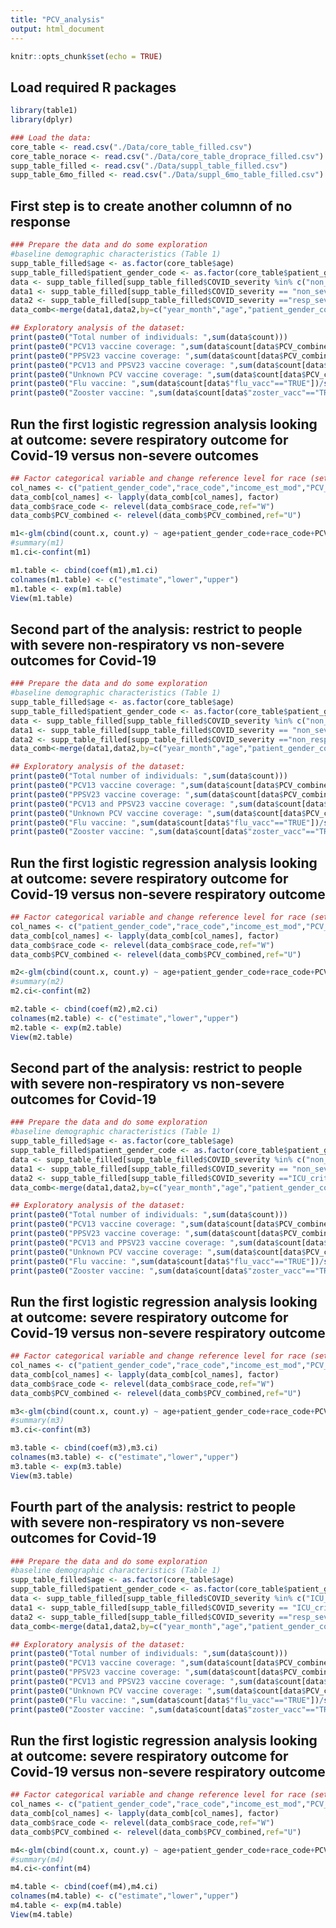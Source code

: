```yaml
---
title: "PCV_analysis"
output: html_document
---
```


```r
knitr::opts_chunk$set(echo = TRUE)
```

## Load required R packages
```r
library(table1)
library(dplyr)
```

```r
### Load the data: 
core_table <- read.csv("./Data/core_table_filled.csv")
core_table_norace <- read.csv("./Data/core_table_droprace_filled.csv")
supp_table_filled <- read.csv("./Data/suppl_table_filled.csv")
supp_table_6mo_filled <- read.csv("./Data/suppl_6mo_table_filled.csv")
```

## First step is to create another columnn of no response
```r
### Prepare the data and do some exploration
#baseline demographic characteristics (Table 1)
supp_table_filled$age <- as.factor(core_table$age)
supp_table_filled$patient_gender_code <- as.factor(core_table$patient_gender_code)
data <- supp_table_filled[supp_table_filled$COVID_severity %in% c("non_severe","resp_severe"),]
data1 <- supp_table_filled[supp_table_filled$COVID_severity == "non_severe",]
data2 <- supp_table_filled[supp_table_filled$COVID_severity =="resp_severe",]
data_comb<-merge(data1,data2,by=c("year_month","age","patient_gender_code","race_code","PCV_combined","flu_vacc","zoster_vacc","bmi_30_plus","comorbidities","income_est_mod"))
```

```r
## Exploratory analysis of the dataset: 
print(paste0("Total number of individuals: ",sum(data$count)))
print(paste0("PCV13 vaccine coverage: ",sum(data$count[data$PCV_combined=="PCV13_only"])/sum(data$count)))
print(paste0("PPSV23 vaccine coverage: ",sum(data$count[data$PCV_combined=="PPSV23_10yrs"])/sum(data$count)))
print(paste0("PCV13 and PPSV23 vaccine coverage: ",sum(data$count[data$PCV_combined=="PCV13_PPSV23_10yrs"])/sum(data$count)))
print(paste0("Unknown PCV vaccine coverage: ",sum(data$count[data$PCV_combined=="U"])/sum(data$count)))
print(paste0("Flu vaccine: ",sum(data$count[data$"flu_vacc"=="TRUE"])/sum(data$count)))
print(paste0("Zooster vaccine: ",sum(data$count[data$"zoster_vacc"=="TRUE"])/sum(data$count)))
```

## Run the first logistic regression analysis looking at outcome: severe respiratory outcome for Covid-19 versus non-severe outcomes
```r
## Factor categorical variable and change reference level for race (set White as the ref level)
col_names <- c("patient_gender_code","race_code","income_est_mod","PCV_combined")
data_comb[col_names] <- lapply(data_comb[col_names], factor)
data_comb$race_code <- relevel(data_comb$race_code,ref="W")
data_comb$PCV_combined <- relevel(data_comb$PCV_combined,ref="U")
```

```r
m1<-glm(cbind(count.x, count.y) ~ age+patient_gender_code+race_code+PCV_combined+flu_vacc+zoster_vacc+bmi_30_plus+comorbidities+income_est_mod, data=data_comb, family = binomial("logit"))
#summary(m1)
m1.ci<-confint(m1)
```

```r
m1.table <- cbind(coef(m1),m1.ci)
colnames(m1.table) <- c("estimate","lower","upper")
m1.table <- exp(m1.table)
View(m1.table)
```


## Second part of the analysis: restrict to people with severe non-respiratory vs non-severe outcomes for Covid-19
```r
### Prepare the data and do some exploration
#baseline demographic characteristics (Table 1)
supp_table_filled$age <- as.factor(core_table$age)
supp_table_filled$patient_gender_code <- as.factor(core_table$patient_gender_code)
data <- supp_table_filled[supp_table_filled$COVID_severity %in% c("non_severe","non_resp_severe"),]
data1 <- supp_table_filled[supp_table_filled$COVID_severity == "non_severe",]
data2 <- supp_table_filled[supp_table_filled$COVID_severity =="non_resp_severe",]
data_comb<-merge(data1,data2,by=c("year_month","age","patient_gender_code","race_code","PCV_combined","flu_vacc","zoster_vacc","bmi_30_plus","comorbidities","income_est_mod"))
```

```r
## Exploratory analysis of the dataset: 
print(paste0("Total number of individuals: ",sum(data$count)))
print(paste0("PCV13 vaccine coverage: ",sum(data$count[data$PCV_combined=="PCV13_only"])/sum(data$count)))
print(paste0("PPSV23 vaccine coverage: ",sum(data$count[data$PCV_combined=="PPSV23_10yrs"])/sum(data$count)))
print(paste0("PCV13 and PPSV23 vaccine coverage: ",sum(data$count[data$PCV_combined=="PCV13_PPSV23_10yrs"])/sum(data$count)))
print(paste0("Unknown PCV vaccine coverage: ",sum(data$count[data$PCV_combined=="U"])/sum(data$count)))
print(paste0("Flu vaccine: ",sum(data$count[data$"flu_vacc"=="TRUE"])/sum(data$count)))
print(paste0("Zooster vaccine: ",sum(data$count[data$"zoster_vacc"=="TRUE"])/sum(data$count)))
```

## Run the first logistic regression analysis looking at outcome: severe respiratory outcome for Covid-19 versus non-severe respiratory outcome
```r
## Factor categorical variable and change reference level for race (set White as the ref level)
col_names <- c("patient_gender_code","race_code","income_est_mod","PCV_combined")
data_comb[col_names] <- lapply(data_comb[col_names], factor)
data_comb$race_code <- relevel(data_comb$race_code,ref="W")
data_comb$PCV_combined <- relevel(data_comb$PCV_combined,ref="U")
```

```r
m2<-glm(cbind(count.x, count.y) ~ age+patient_gender_code+race_code+PCV_combined+flu_vacc+zoster_vacc+bmi_30_plus+comorbidities+income_est_mod, data=data_comb, family = binomial("logit"))
#summary(m2)
m2.ci<-confint(m2)
```

```r
m2.table <- cbind(coef(m2),m2.ci)
colnames(m2.table) <- c("estimate","lower","upper")
m2.table <- exp(m2.table)
View(m2.table)
```

## Second part of the analysis: restrict to people with severe non-respiratory vs non-severe outcomes for Covid-19
```r
### Prepare the data and do some exploration
#baseline demographic characteristics (Table 1)
supp_table_filled$age <- as.factor(core_table$age)
supp_table_filled$patient_gender_code <- as.factor(core_table$patient_gender_code)
data <- supp_table_filled[supp_table_filled$COVID_severity %in% c("non_severe","ICU_crit_care"),]
data1 <- supp_table_filled[supp_table_filled$COVID_severity == "non_severe",]
data2 <- supp_table_filled[supp_table_filled$COVID_severity =="ICU_crit_care",]
data_comb<-merge(data1,data2,by=c("year_month","age","patient_gender_code","race_code","PCV_combined","flu_vacc","zoster_vacc","bmi_30_plus","comorbidities","income_est_mod"))
```

```r
## Exploratory analysis of the dataset: 
print(paste0("Total number of individuals: ",sum(data$count)))
print(paste0("PCV13 vaccine coverage: ",sum(data$count[data$PCV_combined=="PCV13_only"])/sum(data$count)))
print(paste0("PPSV23 vaccine coverage: ",sum(data$count[data$PCV_combined=="PPSV23_10yrs"])/sum(data$count)))
print(paste0("PCV13 and PPSV23 vaccine coverage: ",sum(data$count[data$PCV_combined=="PCV13_PPSV23_10yrs"])/sum(data$count)))
print(paste0("Unknown PCV vaccine coverage: ",sum(data$count[data$PCV_combined=="U"])/sum(data$count)))
print(paste0("Flu vaccine: ",sum(data$count[data$"flu_vacc"=="TRUE"])/sum(data$count)))
print(paste0("Zooster vaccine: ",sum(data$count[data$"zoster_vacc"=="TRUE"])/sum(data$count)))
```

## Run the first logistic regression analysis looking at outcome: severe respiratory outcome for Covid-19 versus non-severe respiratory outcome
```r
## Factor categorical variable and change reference level for race (set White as the ref level)
col_names <- c("patient_gender_code","race_code","income_est_mod","PCV_combined")
data_comb[col_names] <- lapply(data_comb[col_names], factor)
data_comb$race_code <- relevel(data_comb$race_code,ref="W")
data_comb$PCV_combined <- relevel(data_comb$PCV_combined,ref="U")
```

```r
m3<-glm(cbind(count.x, count.y) ~ age+patient_gender_code+race_code+PCV_combined+flu_vacc+zoster_vacc+bmi_30_plus+comorbidities+income_est_mod, data=data_comb, family = binomial("logit"))
#summary(m3)
m3.ci<-confint(m3)
```

```r
m3.table <- cbind(coef(m3),m3.ci)
colnames(m3.table) <- c("estimate","lower","upper")
m3.table <- exp(m3.table)
View(m3.table)
```

## Fourth part of the analysis: restrict to people with severe non-respiratory vs non-severe outcomes for Covid-19
```r
### Prepare the data and do some exploration
#baseline demographic characteristics (Table 1)
supp_table_filled$age <- as.factor(core_table$age)
supp_table_filled$patient_gender_code <- as.factor(core_table$patient_gender_code)
data <- supp_table_filled[supp_table_filled$COVID_severity %in% c("ICU_crit_care","resp_severe"),]
data1 <- supp_table_filled[supp_table_filled$COVID_severity == "ICU_crit_care",]
data2 <- supp_table_filled[supp_table_filled$COVID_severity =="resp_severe",]
data_comb<-merge(data1,data2,by=c("year_month","age","patient_gender_code","race_code","PCV_combined","flu_vacc","zoster_vacc","bmi_30_plus","comorbidities","income_est_mod"))
```

```r
## Exploratory analysis of the dataset: 
print(paste0("Total number of individuals: ",sum(data$count)))
print(paste0("PCV13 vaccine coverage: ",sum(data$count[data$PCV_combined=="PCV13_only"])/sum(data$count)))
print(paste0("PPSV23 vaccine coverage: ",sum(data$count[data$PCV_combined=="PPSV23_10yrs"])/sum(data$count)))
print(paste0("PCV13 and PPSV23 vaccine coverage: ",sum(data$count[data$PCV_combined=="PCV13_PPSV23_10yrs"])/sum(data$count)))
print(paste0("Unknown PCV vaccine coverage: ",sum(data$count[data$PCV_combined=="U"])/sum(data$count)))
print(paste0("Flu vaccine: ",sum(data$count[data$"flu_vacc"=="TRUE"])/sum(data$count)))
print(paste0("Zooster vaccine: ",sum(data$count[data$"zoster_vacc"=="TRUE"])/sum(data$count)))
```

## Run the first logistic regression analysis looking at outcome: severe respiratory outcome for Covid-19 versus non-severe respiratory outcome
```r
## Factor categorical variable and change reference level for race (set White as the ref level)
col_names <- c("patient_gender_code","race_code","income_est_mod","PCV_combined")
data_comb[col_names] <- lapply(data_comb[col_names], factor)
data_comb$race_code <- relevel(data_comb$race_code,ref="W")
data_comb$PCV_combined <- relevel(data_comb$PCV_combined,ref="U")
```

```r
m4<-glm(cbind(count.x, count.y) ~ age+patient_gender_code+race_code+PCV_combined+flu_vacc+zoster_vacc+bmi_30_plus+comorbidities+income_est_mod, data=data_comb, family = binomial("logit"))
#summary(m4)
m4.ci<-confint(m4)
```

```r
m4.table <- cbind(coef(m4),m4.ci)
colnames(m4.table) <- c("estimate","lower","upper")
m4.table <- exp(m4.table)
View(m4.table)
```




